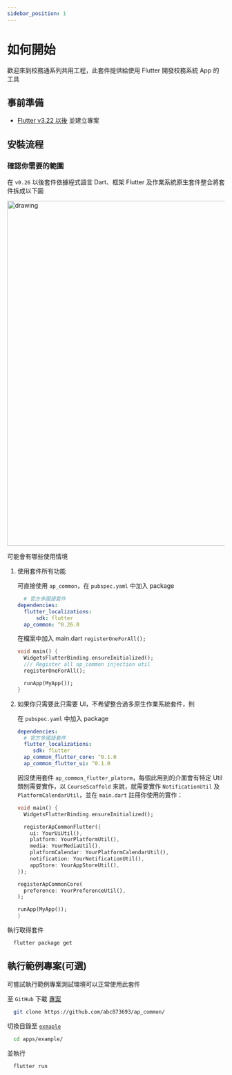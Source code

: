 ```yaml
---
sidebar_position: 1
---
```


# 如何開始

歡迎來到校務通系列共用工程，此套件提供給使用 Flutter 開發校務系統 App 的工具

## 事前準備

 - [Flutter v3.22 以後](https://flutter.dev/docs/get-started/install) 並建立專案

## 安裝流程

### 確認你需要的範圍

在 `v0.26` 以後套件依據程式語言 Dart、框架 Flutter 及作業系統原生套件整合將套件拆成以下圖

 <img src="../../img/package-architecture.png" alt="drawing" width="800"/>

可能會有哪些使用情境

1. 使用套件所有功能

   可直接使用 `ap_common`，在 `pubspec.yaml` 中加入 package
   
   ```yml title="pubspec.yaml"
     # 官方多國語套件
   dependencies:
     flutter_localizations:
         sdk: flutter
     ap_common: ^0.26.0
   ```
   
   在檔案中加入 main.dart `registerOneForAll();`
   
   ```dart title="main.dart"
   void main() {
     WidgetsFlutterBinding.ensureInitialized();
     /// Register all ap_common injection util
     registerOneForAll();
   
     runApp(MyApp());
   }
   ```

2. 如果你只需要此只需要 UI，不希望整合過多原生作業系統套件，則

   在 `pubspec.yaml` 中加入 package
    
   ```yaml title="pubspec.yaml"
   dependencies:
     # 官方多國語套件
     flutter_localizations:
        sdk: flutter
     ap_common_flutter_core: ^0.1.0
     ap_common_flutter_ui: ^0.1.0
   ```
   
   因沒使用套件 `ap_common_flutter_platorm`，每個此用到的介面會有特定 Util 類別需要實作，以 `CourseScaffold` 來說，就需要實作 `NotificationUtil` 及 `PlatformCalendarUtil`，並在 `main.dart` 註冊你使用的實作：

   ```dart title="main.dart"
   void main() {
     WidgetsFlutterBinding.ensureInitialized();
   
     registerApCommonFlutter({
       ui: YourUiUtil(),
       platform: YourPlatformUtil(),
       media: YourMediaUtil(),
       platformCalendar: YourPlatformCalendarUtil(),
       notification: YourNotificationUtil(),
       appStore: YourAppStoreUtil(),
   });
   
   registerApCommonCore(
     preference: YourPreferenceUtil(),
   );
   
   runApp(MyApp());
   }
   ```

執行取得套件

```bash
  flutter package get
```

## 執行範例專案(可選)

可嘗試執行範例專案測試環境可以正常使用此套件

至 `GitHub` 下載 [專案](https://github.com/abc873693/ap_common/example)


```bash
  git clone https://github.com/abc873693/ap_common/
```

切換目錄至 [`exmaple`](https://github.com/abc873693/ap_common/apps/example)

```bash
  cd apps/example/ 
```

並執行 

```bash
  flutter run
```